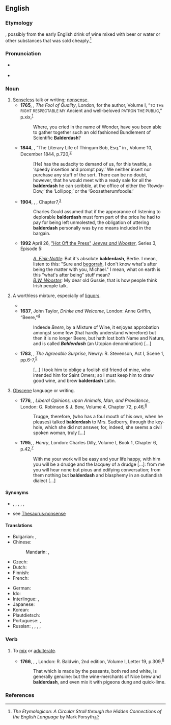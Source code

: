 ==English==

===Etymology===
{{unk|en}}, possibly from the early English drink of wine mixed with beer or water or other substances that was sold cheaply.<ref>''The Etymologicon: A Circular Stroll through the Hidden Connections of the English Language'' by Mark Forsyth</ref>

===Pronunciation===
* {{a|UK}} {{IPA|en|/ˈbɔːldə.dæʃ/}}
* {{rhymes|en|æʃ}}

===Noun===
{{en-noun|-}}

# [[senseless|Senseless]] talk or writing; [[nonsense]].
#* '''1765''', {{w|Henry Brooke (writer)|Henry Brooke}}, ''The Fool of Quality'', London, for the author, Volume I, “<small>TO THE RIGHT RESPECTABLE MY</small> Ancient and well-beloved <small>PATRON THE PUBLIC</small>,” p.{{nbsp}}xix,<sup>[http://name.umdl.umich.edu/004836069.0001.001]</sup>
#*: Where, you cried in the name of Wonder, have you been able to gather together such an old fashioned Bundlement of Scientific '''Balderdash'''?
#* '''1844''', {{w|Edgar Allan Poe}}, “The Literary Life of Thingum Bob, Esq.” in ''{{w|Southern Literary Messenger}}'', Volume 10, December 1844, p.{{nbsp}}720,<sup>[https://catalog.hathitrust.org/Record/100706269]</sup>
#*: [He] has the audacity to demand of us, for this twattle, a ‘speedy insertion and prompt pay.’ We neither insert nor purchase any stuff of the sort. There can be no doubt, however, that he would meet with a ready sale for all the '''balderdash''' he can scribble, at the office of either the ‘Rowdy-Dow,’ the ‘Lollipop,’ or the ‘Goosetherumfoodle.’
#* '''1904''', {{w|Joseph Conrad}}, ''{{w|Nostromo}}'', Chapter{{nbsp}}7,<sup>[http://www.gutenberg.org/files/2021/2021-h/2021-h.htm]</sup>
#*: Charles Gould assumed that if the appearance of listening to deplorable '''balderdash''' must form part of the price he had to pay for being left unmolested, the obligation of uttering '''balderdash''' personally was by no means included in the bargain.
#* '''1992''' April 26, [[w:List of Jeeves and Wooster episodes|"Hot Off the Press"]] [[w:Jeeves and Wooster|''Jeeves and Wooster'']], Series 3, Episode 5:
#*: ''[[w:Gussie Fink-Nottle|A. Fink-Nottle]]:'' But it's absolute '''balderdash''', Bertie. I mean, listen to this: "Sure and [[begorrah]], I don't know what's after being the matter with you, Michael." I mean, what on earth is this "what's after being" stuff mean?<br>''[[w:Bertie Wooster|B.W. Wooster]]:'' My dear old Gussie, that is how people think Irish people talk.
# {{lb|en|archaic}} A worthless mixture, especially of [[liquor]]s.
#* {{RQ:Nashe Lenten Stuffe|pages=7–8|pageref=8|passage=[T]hey would no more liue vnder the yoke of the Sea, or haue their heads waſht with his bubbly ſpume or Barbers '''balderdaſh''', [...]}}
#* '''1637''', John Taylor, ''Drinke and Welcome'', London: Anne Griffin, “Beere,”<sup>[http://name.umdl.umich.edu/A13442.0001.001]</sup>
#*: Indeede ''Beere'', by a Mixture of Wine, it enjoyes approbation amongst some few (that hardly understand wherefore) but then it is no longer Beere, but hath lost both Name and Nature, and is called '''''Balderdash''''' (an Utopian denomination) [...]
#* '''1783''', {{w|John O'Keeffe (writer)|John O’Keeffe}}, ''The Agreeable Surprise'', Newry: R. Stevenson, Act I, Scene 1, pp.{{nbsp}}6-7,<sup>[http://name.umdl.umich.edu/004776776.0001.000]</sup>
#*: [...] I took him to oblige a foolish old friend of mine, who intended him for Saint Omers; so I must keep him to draw good wine, and brew '''balderdash''' Latin.
# {{lb|en|obsolete}} [[obscene|Obscene]] language or writing.
#* '''1776''', {{w|Samuel Jackson Pratt}}, ''Liberal Opinions, upon Animals, Man, and Providence'', London: G. Robinson & J. Bew, Volume 4, Chapter 72, p.{{nbsp}}46,<sup>[http://name.umdl.umich.edu/004897843.0001.004]</sup>
#*: Trugge, therefore, (who has a foul mouth of his own, when he pleases) talked '''balderdash''' to Mrs. Sudberry, through the key-hole, which she did not answer, for, indeed, she seems a civil spoken woman, truly [...]
#* '''1795''', {{w|Richard Cumberland (dramatist)|Richard Cumberland}}, ''Henry'', London: Charles Dilly, Volume I, Book 1, Chapter 6, p.{{nbsp}}42,<sup>[http://name.umdl.umich.edu/004875941.0001.001]</sup>
#*: With me your work will be easy and your life happy, with him you will be a drudge and the lacquey of a drudge [...]: from me you will hear none but pious and edifying conversation; from them nothing but '''balderdash''' and blasphemy in an outlandish dialect [...]

====Synonyms====
* {{l|en|bunk}}, {{l|en|drivel}}, {{l|en|piffle}}, {{l|en|poppycock}}, {{l|en|rubbish}}, {{l|en|twaddle}}
* see [[Thesaurus:nonsense]]

====Translations====
{{trans-top|nonsense}}
* Bulgarian: {{t+|bg|глупост|alt=глу́пости|f-p}}, {{t+|bg|безсмислица|alt=безсми́слици|f-p}}
* Chinese:
*: Mandarin: {{t+|cmn|胡說八道|sc=Hani}}, {{t+|cmn|胡说八道|tr=húshuōbādào|sc=Hani}}
* Czech: {{t|cs|cancy|m-p}}
* Dutch: {{t+|nl|gebazel|n}}
* Finnish: {{t+|fi|soopa}}
* French: {{t+|fr|bêtises|f-p}}
{{trans-mid}}
* German: {{t+|de|Gefasel|n}}
* Ido: {{t+check|io|stulto|alt=stult-ajo}} <!-- was "[[stulto|stult-ajo]]" - assumed inflected form or vocalised spelling; please verify if linking is acceptable. see [[User:Kephir/gadgets/xte#Translation_fixing]] -->
* Interlingue: {{t|ie|galimatias}}, {{t|ie|nonsense}}
* Japanese: {{t|ja|たわごと|tr=tawagoto|sc=Jpan}}
* Korean: {{t+|ko|농담|sc=Kore}}
* Plautdietsch: {{t|pdt|Domheit|f}}
* Portuguese: {{t+|pt|besteira|f}}, {{t+|pt|baboseira|f}}
* Russian: {{t+|ru|чепуха́|f}}, {{t+|ru|бессмы́слица|f}}, {{t+|ru|вздор|m}}, {{t+|ru|галиматья́|f}}, {{t+|ru|белиберда́|f}}
{{trans-bottom}}

===Verb===
{{en-verb}}

# {{lb|en|archaic}} To [[mix]] or [[adulterate]].
#* '''1766''', {{w|Tobias Smollett}}, ''{{w|Travels through France and Italy}}'', London: R. Baldwin, 2nd edition, Volume I, Letter 19, p.{{nbsp}}309,<sup>[https://archive.org/details/travelsthroughfr01smol]</sup>
#*: That which is made by the peasants, both red and white, is generally genuine: but the wine-merchants of Nice brew and '''balderdash''', and even mix it with pigeons dung and quick-lime.

===References===
<references/>